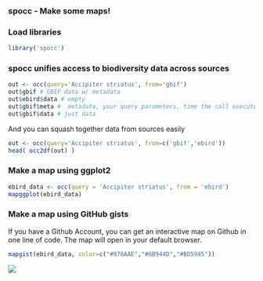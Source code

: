 ### spocc - Make some maps!

### Load libraries

```r
library('spocc')
```

### spocc unifies access to biodiversity data across sources

```r
out <- occ(query='Accipiter striatus', from='gbif')
out$gbif # GBIF data w/ metadata
out$ebird$data # empty
out$gbif$meta #  metadata, your query parameters, time the call executed, etc. 
out$gbif$data # just data
```

And you can squash together data from sources easily

```r
out <- occ(query='Accipiter striatus', from=c('gbif','ebird'))
head( occ2df(out) )
```

### Make a map using ggplot2

```r
ebird_data <- occ(query = 'Accipiter striatus', from = 'ebird')
mapggplot(ebird_data)
```

### Make a map using GitHub gists

If you have a Github Account, you can get an interactive map on Github in one line of code. The map will open in your default browser. 

```r
mapgist(ebird_data, color=c("#976AAE","#6B944D","#BD5945"))
```

![](figure/gistmap.png)
